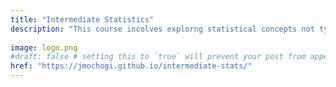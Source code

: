 ```yaml
---
title: "Intermediate Statistics"
description: "This course incolves explorng statistical concepts not typically covered in introductory statistics courses. It uses R for data analysis."
 
image: logo.png
#draft: false # setting this to `true` will prevent your post from appearing on your listing page until you're ready!
href: "https://jmochogi.github.io/intermediate-stats/"
---
```


